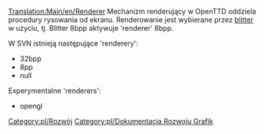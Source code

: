 [[Translation:Main/en/Renderer]]
{{en/-}}
Mechanizm renderujący w OpenTTD oddziela procedury rysowania od ekranu. Renderowanie jest wybierane przez [[Main/pl/blitter|blitter]] w użyciu, tj. Blitter 8bpp aktywuje 'renderer' 8bpp.

W SVN istnieją następujące 'renderery':

* 32bpp
* 8pp
* null

Experymentalne 'renderers':

* opengl

<!--[[Category:en/Development]]-->[[Category:pl/Rozwój]]
<!--[[Category:en/Graphics Development Documentation]]-->[[Category:pl/Dokumentacja Rozwoju Grafik]]